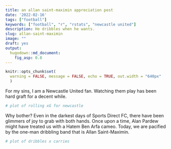 ```yaml
---
title: an allan saint-maximin appreciation post
date: '2022-02-16'
tags: ["football"]
keywords: ["football", "r", "rstats", "newcastle united"]
description: He dribbles when he wants.
slug: allan-saint-maximin
image: ""
draft: yes
output: 
  hugodown::md_document:
    fig_asp: 0.8
---
```


```r
knitr::opts_chunk$set(
  warning = FALSE, message = FALSE, echo = TRUE, out.width = "640px"
  )
```

For my sins, I am a Newcastle United fan. Watching them play has been hard graft for a decent while.

```r
# plot of rolling xG for newcastle
```

Why bother? Even in the darkest days of Sports Direct FC, there have been glimmers of joy to grab with both hands. Once upon a time, Alan Pardew might have treated us with a Hatem Ben Arfa cameo. Today, we are pacified by the one-man dribbling band that is Allan Saint-Maximin.

```r
# plot of dribbles x carries
```



